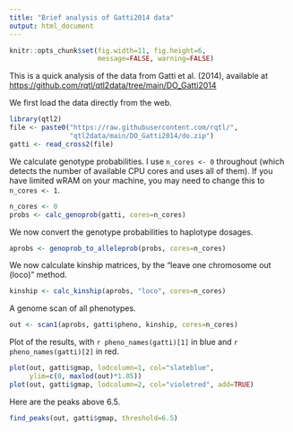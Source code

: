 ```yaml
---
title: "Brief analysis of Gatti2014 data"
output: html_document
---
```


```r
knitr::opts_chunk$set(fig.width=11, fig.height=6,
                      message=FALSE, warning=FALSE)
```


This is a quick analysis of the data from Gatti et al. (2014),
available at
<https://github.com/rqtl/qtl2data/tree/main/DO_Gatti2014>

We first load the data directly from the web.

```r
library(qtl2)
file <- paste0("https://raw.githubusercontent.com/rqtl/",
               "qtl2data/main/DO_Gatti2014/do.zip")
gatti <- read_cross2(file)
```

We calculate genotype probabilities. I use `n_cores <- 0`
throughout (which detects the number of available CPU cores and uses
all of them). If you have limited wRAM on your machine, you may need
to change this to `n_cores <- 1`.

```r
n_cores <- 0
probs <- calc_genoprob(gatti, cores=n_cores)
```

We now convert the genotype probabilities to haplotype dosages.

```r
aprobs <- genoprob_to_alleleprob(probs, cores=n_cores)
```

We now calculate kinship matrices, by the "leave one chromosome out
(loco)" method.

```r
kinship <- calc_kinship(aprobs, "loco", cores=n_cores)
```

A genome scan of all phenotypes.

```r
out <- scan1(aprobs, gatti$pheno, kinship, cores=n_cores)
```

Plot of the results, with `r pheno_names(gatti)[1]` in blue
and `r pheno_names(gatti)[2]` in red.

```r
plot(out, gatti$gmap, lodcolumn=1, col="slateblue",
     ylim=c(0, maxlod(out)*1.05))
plot(out, gatti$gmap, lodcolumn=2, col="violetred", add=TRUE)
```

Here are the peaks above 6.5.

```r
find_peaks(out, gatti$gmap, threshold=6.5)
```
